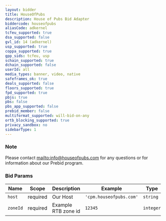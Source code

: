 ```yaml
---
layout: bidder
title: HouseOfPubs
description: House of Pubs Bid Adapter
biddercode: houseofpubs
aliasCode: adkernel
tcfeu_supported: true
dsa_supported: false
gvl_id: 14 (adkernel)
usp_supported: true
coppa_supported: true
gpp_sids: tcfeu, usp
schain_supported: true
dchain_supported: false
userId: all
media_types: banner, video, native
safeframes_ok: true
deals_supported: false
floors_supported: true
fpd_supported: true
pbjs: true
pbs: false
pbs_app_supported: false
prebid_member: false
multiformat_supported: will-bid-on-any
ortb_blocking_supported: true
privacy_sandbox: no
sidebarType: 1
---
```


### Note

Please contact [mailto:info@houseofpubs.com](info@houseofpubs.com) for any questions or for information about our Prebid program.

### Bid Params


| Name     | Scope    | Description           | Example                   | Type     |
|----------|----------|-----------------------|---------------------------|----------|
| `host`   | required | Our Host              | `'cpm.houseofpubs.com'`   | `string` |
| `zoneId` | required | Example RTB zone id   |         `12345`         | `integer` |
